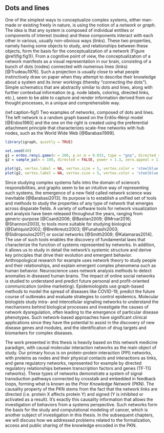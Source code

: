 ## Dots and lines {-}

One of the simplest ways to conceptualize complex systems, either man-made or existing freely in nature, is using the notion of a *network* or *graph*.
The idea is that any system is composed of individual entities or components of interest (nodes) and these components interact with each other in various, usually non-obvious ways (links).
These two properties, namely having some objects to study, and relationships between these objects, form the basis for the conceptualization of a network (Figure \@ref(fig:fig1)).
From a cognitive point of view, the conceptualization of a network manifests as a visual representation in our brain, consisting of a bunch of dots (nodes) connected with numerous lines (links) [@Trudeau1976].
Such a projection is usually close to what people instinctively draw on paper when they attempt to describe their knowledge about a system and its inner workings (thereby "connecting the dots").
Simple schematics that are abstractly similar to dots and lines, along with further contextual information (e.g. node labels, coloring, directed links, etc.), seem to be able to capture and render information derived from our thought processes, in a unique and comprehensible way.

(ref:caption-fig1) Two examples of networks, composed of dots and lines. The left network is a random graph based on the Erdős–Rényi model [@Erdos1960] and the one on the right is created using the preferential attachment principle that characterizes scale-free networks with hub nodes, such as the World Wide Web [@Barabasi1999].

```r
library(igraph, quietly = TRUE)

set.seed(40)
g1 = erdos.renyi.game(n = 200, p.or.m = 0.033, type = "gnp", directed = FALSE)
g2 = sample_pa(n = 100, directed = FALSE, power = 1.3, zero.appeal = 1)

plot(g1, vertex.label = NA, vertex.size = 5, vertex.color = 'steelblue')
plot(g2, vertex.label = NA, vertex.size = 5, vertex.color = 'steelblue')
```

Since studying complex systems falls intro the domain of science's responsibilities, and graphs seem to be an intuitive way of representing such systems, the emergence of a new field called network science was inevitable [@Barabasi2013].
Its purpose is to establish a unified set of tools and methods to study the properties of any type of network that emerges across disparate fields.
A variety of software tools for network visualization and analysis have been released throughout the years, ranging from generic-purpose [@Csardi2006; @Bastian2009; @Mrvar2016; @Shannon2003], to tools more suitable for studying biological [@Dahlquist2002; @Breitkreutz2003; @Funahashi2003; @Sidiropoulos2017] or social networks [@Smith2009; @Kalamaras2014].
The use of such tools enables the discovery of fundamental laws that characterize the function of systems represented by networks.
In addition, it allows us to study in detail the network's systemic structure and derive key principles that drive their evolution and emergent behavior. 
Anthropological research for example uses network theory to study people and their relationships, and explain emergent complex phenomena such as human behavior.
Neuroscience uses network analysis methods to detect anomalies in diseased human brains.
The impact of online social networks is studied to understand and predict future personal and profit-oriented communication (online marketing).
Epidemiologists use graph-based methods to model the spread of diseases like COVID-19, predict the future course of outbreaks and evaluate strategies to control epidemics.
Molecular biologists study intra- and intercellular signaling networks to understand the mechanisms behind biological processes and investigate the causes of network dysregulation, often leading to the emergence of particular disease phenotypes.
Such network-based approaches have significant clinical applications since they have the potential to assist in the discovery of new disease genes and modules, and the identification of drug targets and biomarkers for complex diseases.

The work presented in this thesis is heavily based on this network medicine paradigm, with causal molecular interaction networks as the main object of study.
Our primary focus is on protein-protein interaction (PPI) networks, with proteins as nodes and their physical contacts and interactions as links, and gene regulatory networks, represented for example by directed regulatory relationships between transcription factors and genes (TF-TG networks).
These types of networks demonstrate a system of signal transduction pathways connected by crosstalk and embedded in feedback loops, forming what is known as the *Prior Knowledge Network* (PKN).
The causality property of the PKN stems from the fact that the network links are directed (i.e. protein X affects protein Y) and signed (Y is inhibited or activated as a result).
It's exactly this causality information that allows the investigation of behaviors from a systems perspective.
Such networks form the basis for the study and computational modeling of cancer, which is another subject of investigation in this thesis.
In the subsequent chapters, we will discuss how we addressed problems related to the formalization, access and public sharing of the knowledge encoded in the PKN.

\newpage
